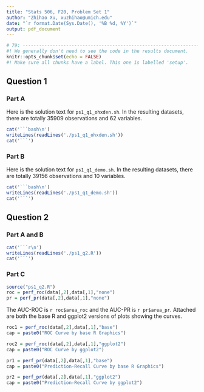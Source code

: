 ```yaml
---
title: "Stats 506, F20, Problem Set 1"
author: "Zhihao Xu, xuzhihao@umich.edu"
date: "`r format.Date(Sys.Date(), '%B %d, %Y')`"
output: pdf_document
---
```


```r
# 79: -------------------------------------------------------------------------
#! We generally don't need to see the code in the results document.
knitr::opts_chunk$set(echo = FALSE)
#! Make sure all chunks have a label. This one is labelled 'setup'.
```

## Question 1

### Part A
Here is the solution text for `ps1_q1_ohxden.sh`. In the resulting datasets, 
there are totally 35909 observations and 62 variables.

```r
cat('```bash\n')
writeLines(readLines('./ps1_q1_ohxden.sh'))
cat('```')
```


### Part B
Here is the solution text for `ps1_q1_demo.sh`. In the resulting datasets, 
there are totally 39156 observations and 10 variables.

```r
cat('```bash\n')
writeLines(readLines('./ps1_q1_demo.sh'))
cat('```')
```

\pagebreak

## Question 2

### Part A and B
```r
cat('```r\n')
writeLines(readLines('./ps1_q2.R'))
cat('```')
```

\pagebreak
### Part C
```r
source("ps1_q2.R")
roc = perf_roc(data[,2],data[,1],"none")
pr = perf_pr(data[,2],data[,1],"none")
```

The AUC-ROC is `r roc$area_roc` and the AUC-PR is `r pr$area_pr`. Attached are both the base R and ggplot2 versions of plots showing the curves.

```r
roc1 = perf_roc(data[,2],data[,1],"base")
cap = paste0("ROC Curve by base R Graphics")
```

```r
roc2 = perf_roc(data[,2],data[,1],"ggplot2")
cap = paste0("ROC Curve by ggplot2")
```


```r
pr1 = perf_pr(data[,2],data[,1],"base")
cap = paste0("Prediction-Recall Curve by base R Graphics")
```

```r
pr2 = perf_pr(data[,2],data[,1],"ggplot2")
cap = paste0("Prediction-Recall Curve by ggplot2")
```

